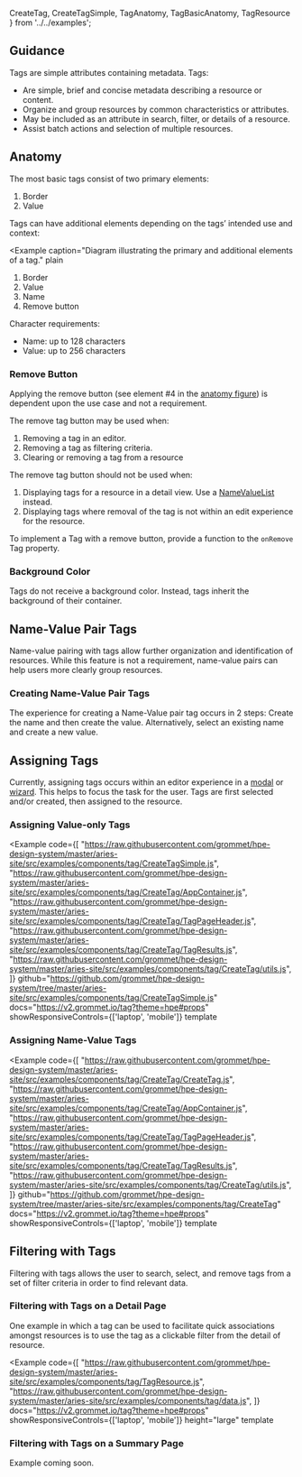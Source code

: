   CreateTag,
  CreateTagSimple,
  TagAnatomy,
  TagBasicAnatomy,
  TagResource
} from '../../examples';

## Guidance

Tags are simple attributes containing metadata. Tags:

- Are simple, brief and concise metadata describing a resource or content.
- Organize and group resources by common characteristics or attributes.
- May be included as an attribute in search, filter, or details of a resource.
- Assist batch actions and selection of multiple resources.

## Anatomy

The most basic tags consist of two primary elements:

<Example caption="Diagram illustrating the primary elements of a tag." plain>
  <TagBasicAnatomy />
</Example>

1. Border
1. Value

Tags can have additional elements depending on the tags’ intended use and context:

<Example
  caption="Diagram illustrating the primary and additional elements of a tag."
  plain
>
  <TagAnatomy />
</Example>

1. Border
1. Value
1. Name
1. Remove button

Character requirements:

- Name: up to 128 characters
- Value: up to 256 characters

### Remove Button

Applying the remove button (see element #4 in the [anatomy figure](#anatomy)) is dependent upon the use case and not a requirement.

The remove tag button may be used when:

1. Removing a tag in an editor.
1. Removing a tag as filtering criteria.
1. Clearing or removing a tag from a resource

The remove tag button should not be used when:

1. Displaying tags for a resource in a detail view. Use a [NameValueList](/components/namevaluelist) instead.
1. Displaying tags where removal of the tag is not within an edit experience for the resource.

To implement a Tag with a remove button, provide a function to the `onRemove` Tag property.

### Background Color

Tags do not receive a background color. Instead, tags inherit the background of their container.

## Name-Value Pair Tags

Name-value pairing with tags allow further organization and identification of resources. While this feature is not a requirement, name-value pairs can help users more clearly group resources.

### Creating Name-Value Pair Tags

The experience for creating a Name-Value pair tag occurs in 2 steps: Create the name and then create the value. Alternatively, select an existing name and create a new value.

## Assigning Tags

Currently, assigning tags occurs within an editor experience in a [modal](/components/layer#side-drawer-modal) or [wizard](/templates/wizard). This helps to focus the task for the user. Tags are first selected and/or created, then assigned to the resource.

### Assigning Value-only Tags

<Example 
  code={[
    "https://raw.githubusercontent.com/grommet/hpe-design-system/master/aries-site/src/examples/components/tag/CreateTagSimple.js",
    "https://raw.githubusercontent.com/grommet/hpe-design-system/master/aries-site/src/examples/components/tag/CreateTag/AppContainer.js",
    "https://raw.githubusercontent.com/grommet/hpe-design-system/master/aries-site/src/examples/components/tag/CreateTag/TagPageHeader.js",
    "https://raw.githubusercontent.com/grommet/hpe-design-system/master/aries-site/src/examples/components/tag/CreateTag/TagResults.js",
    "https://raw.githubusercontent.com/grommet/hpe-design-system/master/aries-site/src/examples/components/tag/CreateTag/utils.js",
  ]}
  github="https://github.com/grommet/hpe-design-system/tree/master/aries-site/src/examples/components/tag/CreateTagSimple.js"
  docs="https://v2.grommet.io/tag?theme=hpe#props"
  showResponsiveControls={['laptop', 'mobile']} 
  template
>
  <CreateTagSimple />
</Example>

### Assigning Name-Value Tags

<Example 
  code={[
    "https://raw.githubusercontent.com/grommet/hpe-design-system/master/aries-site/src/examples/components/tag/CreateTag/CreateTag.js",
    "https://raw.githubusercontent.com/grommet/hpe-design-system/master/aries-site/src/examples/components/tag/CreateTag/AppContainer.js",
    "https://raw.githubusercontent.com/grommet/hpe-design-system/master/aries-site/src/examples/components/tag/CreateTag/TagPageHeader.js",
    "https://raw.githubusercontent.com/grommet/hpe-design-system/master/aries-site/src/examples/components/tag/CreateTag/TagResults.js",
    "https://raw.githubusercontent.com/grommet/hpe-design-system/master/aries-site/src/examples/components/tag/CreateTag/utils.js",
  ]}
  github="https://github.com/grommet/hpe-design-system/tree/master/aries-site/src/examples/components/tag/CreateTag"
  docs="https://v2.grommet.io/tag?theme=hpe#props"
  showResponsiveControls={['laptop', 'mobile']} 
  template
>
  <CreateTag />
</Example>

## Filtering with Tags

Filtering with tags allows the user to search, select, and remove tags from a set of filter criteria in order to find relevant data.

### Filtering with Tags on a Detail Page

One example in which a tag can be used to facilitate quick associations amongst resources is to use the tag as a clickable filter from the detail of resource.

<Example 
  code={[
    "https://raw.githubusercontent.com/grommet/hpe-design-system/master/aries-site/src/examples/components/tag/TagResource.js",
    "https://raw.githubusercontent.com/grommet/hpe-design-system/master/aries-site/src/examples/components/tag/data.js",
  ]}
  docs="https://v2.grommet.io/tag?theme=hpe#props"
  showResponsiveControls={['laptop', 'mobile']}
  height="large"
  template
>
  <TagResource />
</Example>

### Filtering with Tags on a Summary Page

Example coming soon.